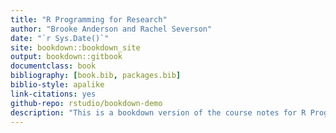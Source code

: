 ```yaml
--- 
title: "R Programming for Research"
author: "Brooke Anderson and Rachel Severson"
date: "`r Sys.Date()`"
site: bookdown::bookdown_site
output: bookdown::gitbook
documentclass: book
bibliography: [book.bib, packages.bib]
biblio-style: apalike
link-citations: yes
github-repo: rstudio/bookdown-demo
description: "This is a bookdown version of the course notes for R Programming for Research, Colorado State University, Fall 2016."
---
```

